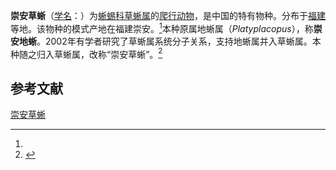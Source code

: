 {{NoteTA|G1=LS}}
{{Speciesbox
| name = 崇安草蜥
| status = LC
| status_system = IUCN3.1
| status_ref =<ref name=iucn>{{IUCN|authors=Wang, Y. & Yang, J|year=2019|id=102342526|title=''Takydromus sylvaticus''|page =e.T102342526A102342534|access-date=2021-08-10}}</ref>
| image = 
| genus = Takydromus
| species = sylvaticus
| authority = (Pope, 1928)<ref name='id4532'>{{cite web| url =http://www.bioinfo.cn/db05/BjdwSpecies.php?action=view&id=4532| title =崇安地蜥| work =《中国动物物种编目数据库》| publisher =中国科学院微生物研究所| author =中国科学院动物研究所| accessdate =2009-04-11| deadurl =yes| archiveurl =https://web.archive.org/web/20160305053535/http://www.bioinfo.cn/db05/BjdwSpecies.php?action=view&id=4532| archivedate =2016-03-05}}</ref>
| synonyms ref=
| synonyms =''Platyplacopus sylvaticus''
}}

'''崇安草蜥'''（[[学名|学名]]：{{lang|la|''Takydromus sylvaticus''}}）为[[蜥蜴科|蜥蜴科]][[草蜥属|草蜥属]]的[[爬行动物|爬行动物]]，是中国的特有物种。分布于[[福建|福建]]等地。该物种的模式产地在福建崇安。<ref name='id4532'/>本种原属地蜥属（''Platyplacopus''），称'''崇安地蜥'''。2002年有学者研究了草蜥属系统分子关系，支持地蜥属并入草蜥属。本种随之归入草蜥属，改称“崇安草蜥”。<ref>{{cite journal |author1=唐鑫生|author2=陈启龙 |title=基于12SrRNA基因序列探讨崇安地蜥的分类地位 |journal=动物分类学报 |issn=1000-0739|date=2006 |volume=31 |issue=3 |pages=475-479 |doi=10.3969/j.issn.1000-0739.2006.03.004 |url=|id={{CNKI|DWFL200603003|CJFD|registration}}}}</ref>

== 参考文献 ==
{{reflist}}

{{Wikispecies|Takydromus sylvaticus}}
{{Taxonbar|from=Q5072395}}

[[Category:草蜥属|崇安草蜥]]


{{蜥蜴小作品}}